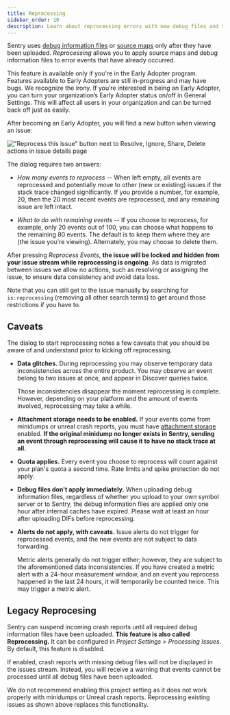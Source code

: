 ```yaml
---
title: Reprocessing
sidebar_order: 10
description: Learn about reprocessing errors with new debug files and source maps.
---
```


Sentry uses [debug information
files](/platforms/native/data-management/debug-files/) or
[source maps](/platforms/javascript/sourcemaps/) only after they have been uploaded. _Reprocessing_ allows you to apply source maps and debug information files to error events that have already occurred.

<Note>

This feature is available only if you're in the Early Adopter program. Features available to Early Adopters are still in-progress and may have bugs. We recognize the irony.
If you’re interested in being an Early Adopter, you can turn your organization’s Early Adopter status on/off in General Settings. This will affect all users in your organization and can be turned back off just as easily.

</Note>

After becoming an Early Adopter, you will find a new button when viewing an issue:

!["Reprocess this issue" button next to Resolve, Ignore, Share, Delete actions in issue details page](reprocessing-btn.png)

The dialog requires two answers:

* _How many events to reprocess_ -- When left empty, all events are reprocessed
  and potentially move to other (new or existing) issues if the stack trace
  changed significantly. If you provide a number, for example, 20, then the 20 most recent events are
  reprocessed, and any remaining issue are left intact.

* _What to do with remaining events_ -- If you choose to reprocess, for example, only 20
  events out of 100, you can choose what happens to the remaining 80 events.
  The default is to keep them where they are (the issue you're viewing).
  Alternately, you may choose to delete them.

After pressing _Reprocess Events_, **the issue will be locked and hidden from
your issue stream while reprocessing is ongoing**. As data is migrated between
issues we allow no actions, such as resolving or assigning the issue, to ensure
data consistency and avoid data loss.

Note that you can still get to the issue manually by searching for
`is:reprocessing` (removing all other search terms) to get around those
restrictions if you have to.

## Caveats

The dialog to start reprocessing notes a few caveats that you
should be aware of and understand prior to kicking off reprocessing.

* **Data glitches.** During reprocessing you may observe temporary data
  inconsistencies across the entire product. You may observe an event belong to
  two issues at once, and appear in Discover queries twice.

  Those inconsistencies disappear the moment reprocessing is complete. However,
  depending on your platform and the amount of events involved, reprocessing may take a
  while.

* **Attachment storage needs to be enabled.** If your events come from
  minidumps or unreal crash reports, you must have [attachment
  storage](/platforms/native/enriching-events/attachments/#crash-reports-and-privacy)
  enabled. **If the original minidump no longer exists in Sentry, sending an
  event through reprocessing will cause it to have no stack trace at all.**

* **Quota applies.** Every event you choose to reprocess will count against
  your plan's quota a second time. Rate limits and spike protection do not
  apply.

* **Debug files don't apply immediately.** When uploading debug information
  files, regardless of whether you upload to your own symbol server or to Sentry, the debug information files are
  applied only one hour after internal caches have expired. Please wait
  at least an hour after uploading DIFs before reprocessing.

* **Alerts do not apply, with caveats.** Issue alerts do not trigger for
  reprocessed events, and the new events are not subject to data forwarding.

  Metric alerts generally do not trigger either; however, they are subject to the
  aforementioned data inconsistencies. If you have created a metric alert with
  a 24-hour measurement window, and an event you reprocess happened in the last
  24 hours, it will temporarily be counted twice. This may trigger a metric
  alert.

## Legacy Reprocesing

Sentry can suspend incoming crash reports until all required debug information
files have been uploaded. **This feature is also called Reprocessing.** It can
be configured in _Project Settings > Processing Issues_. By default, this
feature is disabled.

If enabled, crash reports with missing debug files will not be displayed in the
issues stream. Instead, you will receive a warning that events cannot be
processed until all debug files have been uploaded.

We do not recommend enabling this project setting as it does not work properly with minidumps or
Unreal crash reports. Reprocessing existing issues as shown above replaces this functionality.
